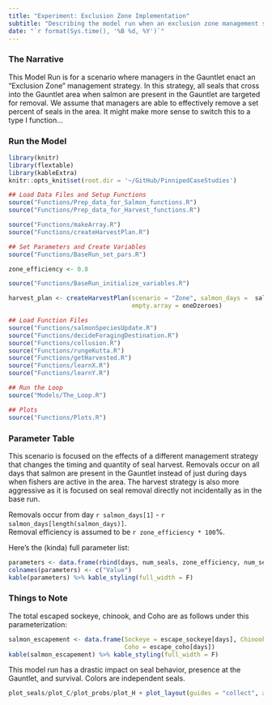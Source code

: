 ```yaml
---
title: "Experiment: Exclusion Zone Implementation"
subtitle: "Describing the model run when an exclusion zone management strategy is implemented"
date: "`r format(Sys.time(), '%B %d, %Y')`"
---
```


### The Narrative

This Model Run is for a scenario where managers in the Gauntlet enact an "Exclusion Zone" management strategy. In this strategy, all seals that cross into the Gauntlet area when salmon are present in the Gauntlet are targeted for removal. We assume that managers are able to effectively remove a set percent of seals in the area. It might make more sense to switch this to a type I function...

### Run the Model

```r
library(knitr)
library(flextable)
library(kableExtra)
knitr::opts_knit$set(root.dir = '~/GitHub/PinnipedCaseStudies')
```

```r

## Load Data Files and Setup Functions 
source("Functions/Prep_data_for_Salmon_functions.R")
source("Functions/Prep_data_for_Harvest_functions.R")

source("Functions/makeArray.R")
source("Functions/createHarvestPlan.R")

## Set Parameters and Create Variables
source("Functions/BaseRun_set_pars.R")

zone_efficiency <- 0.8

source("Functions/BaseRun_initialize_variables.R")

harvest_plan <- createHarvestPlan(scenario = "Zone", salmon_days =  salmon_days, 
                                  empty.array = oneDzeroes)

## Load Function Files
source("Functions/salmonSpeciesUpdate.R")
source("Functions/decideForagingDestination.R")
source("Functions/collusion.R")
source("Functions/rungeKutta.R")
source("Functions/getHarvested.R")
source("Functions/learnX.R")
source("Functions/learnY.R")

## Run the Loop
source("Models/The_Loop.R")

## Plots
source("Functions/Plots.R")
```

### Parameter Table

This scenario is focused on the effects of a different management strategy that changes the timing and quantity of seal harvest. Removals occur on all days that salmon are present in the Gauntlet instead of just during days when fishers are active in the area. The harvest strategy is also more aggressive as it is focused on seal removal directly not incidentally as in the base run.

Removals occur from day `r salmon_days[1]` - `r salmon_days[length(salmon_days)]`.  
Removal efficiency is assumed to be `r zone_efficiency * 100`%.

Here's the (kinda) full parameter list:
```r
parameters <- data.frame(rbind(days, num_seals, zone_efficiency, num_seals_2_copy, sockeye_escape_rate, chinook_escape_rate, coho_escape_rate, min_fishers, max_fishers, fishery_open, fishery_close, sockeye_fish_rate, chinook_fish_rate, coho_fish_rate, natural_mort, Cmax, alpha))
colnames(parameters) <- c("Value")
kable(parameters) %>% kable_styling(full_width = F)
```

### Things to Note

The total escaped sockeye, chinook, and Coho are as follows under this parameterization:

```r
salmon_escapement <- data.frame(Sockeye = escape_sockeye[days], Chinook = escape_chinook[days],
                                Coho = escape_coho[days])
kable(salmon_escapement) %>% kable_styling(full_width = F)
```

This model run has a drastic impact on seal behavior, presence at the Gauntlet, and survival. 
Colors are independent seals.
```r
plot_seals/plot_C/plot_probs/plot_H + plot_layout(guides = "collect", axes = "collect")
```


